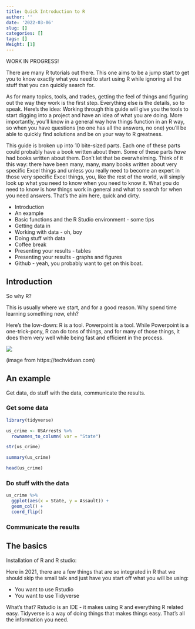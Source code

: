 ```yaml
---
title: Quick Introduction to R
author: ''
date: '2022-03-06'
slug: []
categories: []
tags: []
Weight: [1]
---
```


WORK IN PROGRESS! 

There are many R tutorials out there.  This one aims to be a jump start to get you to know exactly what you need to start using R while ignoring all the stuff that you can quickly search for. 

As for many topics, tools, and trades, getting the feel of things and figuring out the way they work is the first step. Everything else is the details, so to speak.  Here's the idea: Working through this guide will give you the tools to start digging into a project and have an idea of what you are doing.  More importantly, you'll know in a general way how things function in an R way, so when you have questions (no one has all the answers, no one) you'll be able to quickly find solutions and be on your way to R greatness.

This guide is broken up into 10 bite-sized parts.  Each one of these parts could probably have a book written about them.  Some of these parts _have_ had books written about them.  Don't let that be overwhelming.  Think of it this way: there have been many, many, many books written about very specific Excel things and unless you really need to become an expert in those very specific Excel things, you, like the rest of the world, will simply look up what you need to know when you need to know it.  What you do need to know is how things work in general and what to search for when you need answers.  That's the aim here, quick and dirty. 

* Introduction
* An example
* Basic functions and the R Studio environment - some tips
* Getting data in
* Working with data - oh, boy
* Doing stuff with data
* Coffee break 
* Presenting your results - tables
* Presenting your results - graphs and figures
* Github - yeah, you probably want to get on this boat.


## Introduction 

So why R?

This is usually where we start, and for a good reason. Why spend time learning something new, ehh?  

Here's the low-down: R is a tool. Powerpoint is a tool. While Powerpoint is a one-trick-pony, R can do tons of things, and for many of those things, it does them very well while being fast and efficient in the process.




![](images/International-Companies-Using-R.jpg)

(image from https://techvidvan.com)


## An example

Get data, do stuff with the data, communicate the results.

### Get some data

```r

library(tidyverse)

us_crime <- USArrests %>%
  rownames_to_column( var = "State") 

str(us_crime)

summary(us_crime)

head(us_crime)

```

### Do stuff with the data

```r

us_crime %>%
  ggplot(aes(x = State, y = Assault)) +
  geom_col() +
  coord_flip()

```

### Communicate the results

## The basics

Installation of R and R studio:



Here in 2021, there are a few things that are so integrated in R that we should skip the small talk and just have you start off what you will be using:

* You want to use Rstudio
* You want to use Tidyverse

What's that?  Rstudio is an IDE - it makes using R and everything R related easy.  Tidyverse is a way of doing things that makes things easy.  That's all the information you need.
